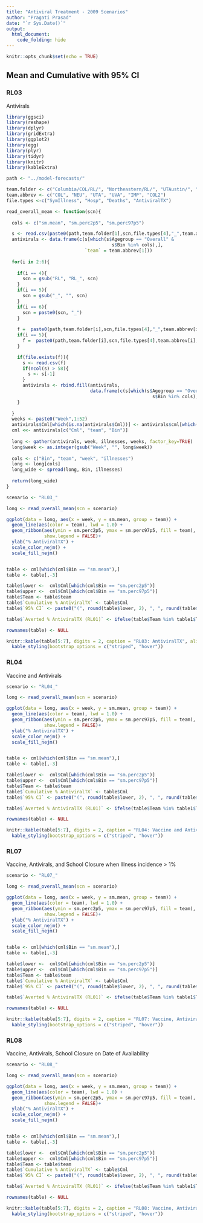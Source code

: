 ```yaml
---
title: "Antiviral Treatment - 2009 Scenarios"
author: "Pragati Prasad"
date: "`r Sys.Date()`"
output: 
  html_document:
    code_folding: hide
---
```


```r
knitr::opts_chunk$set(echo = TRUE)
```

## Mean and Cumulative with 95% CI   {.tabset}

### RL03

Antivirals  
```r

library(ggsci)
library(reshape)
library(dplyr)
library(gridExtra)
library(ggplot2)
library(egg)
library(plyr)
library(tidyr)
library(knitr)
library(kableExtra)

path <- "../model-forecasts/"

team.folder <- c("Columbia/COL/RL/", "Northeastern/RL/", "UTAustin/", "UVirginia/", "Imperial/", "Columbia/COL2/RL/")
team.abbrev <- c("COL", "NEU", "UTA", "UVA", "IMP", "COL2")
file.types <-c("SymIllness", "Hosp", "Deaths", "AntiviralTX")

read_overall_mean <- function(scn){
  
  cols <- c("sm.mean", "sm.perc2p5", "sm.perc97p5")

  s <- read.csv(paste0(path,team.folder[1],scn,file.types[4],"_",team.abbrev[1],".csv"))
  antivirals <- data.frame(c(s[which(s$Agegroup == "Overall" &
                                       s$Bin %in% cols),],
                             `team` = team.abbrev[1]))
  
  for(i in 2:6){
    
    if(i == 4){
      scn = gsub("RL", "RL_", scn)
    }
    if(i == 5){
      scn = gsub("_", "", scn)
    }
    if(i == 6){
      scn = paste0(scn, "_")
    }
    
    f =  paste0(path,team.folder[i],scn,file.types[4],"_",team.abbrev[i],".csv")
    if(i == 5){
      f =  paste0(path,team.folder[i],scn,file.types[4],team.abbrev[i],".csv")
    }

    if(file.exists(f)){
      s <- read.csv(f)
      if(ncol(s) > 58){
        s <- s[-1]
      }
      antivirals <- rbind.fill(antivirals, 
                               data.frame(c(s[which(s$Agegroup == "Overall" & 
                                                      s$Bin %in% cols),],`team` = team.abbrev[i])))
    }
    
  }
  weeks <- paste0("Week",1:52)
  antivirals$Cml[which(is.na(antivirals$Cml))] <- antivirals$cml[which(is.na(antivirals$Cml))]
  cml <<- antivirals[c("Cml", "team", "Bin")]
  
  long <- gather(antivirals, week, illnesses, weeks, factor_key=TRUE)
  long$week <- as.integer(gsub("Week", "", long$week))
  
  cols <- c("Bin", "team", "week", "illnesses")
  long <- long[cols]
  long_wide <- spread(long, Bin, illnesses)
  
  return(long_wide)
}

scenario <- "RL03_"

long <- read_overall_mean(scn = scenario)

ggplot(data = long, aes(x = week, y = sm.mean, group = team)) +
  geom_line(aes(color = team), lwd = 1.0) +
  geom_ribbon(aes(ymin = sm.perc2p5, ymax = sm.perc97p5, fill = team), alpha = 0.3,
              show.legend = FALSE)+
  ylab("% AntiviralTX") +
  scale_color_nejm() +
  scale_fill_nejm()


table <- cml[which(cml$Bin == "sm.mean"),]
table <- table[,-3]

table$lower <-  cml$Cml[which(cml$Bin == "sm.perc2p5")]
table$upper <-  cml$Cml[which(cml$Bin == "sm.perc97p5")]
table$Team <- table$team
table$`Cumulative % AntiviralTX` <- table$Cml
table$`95% CI` <- paste0("(", round(table$lower, 2), ", ", round(table$upper, 2), ")")

table$`Averted % AntiviralTX (RL01)` <- ifelse(table$Team %in% table1$Team, table1$`Cumulative % AntiviralTX` - table$`Cumulative % AntiviralTX`, NA)

rownames(table) <- NULL

knitr::kable(table[5:7], digits = 2, caption = "RL03: AntiviralTX", align=rep('c', 4)) %>%
  kable_styling(bootstrap_options = c("striped", "hover"))

```


### RL04

Vaccine and Antivirals 
```r

scenario <- "RL04_"

long <- read_overall_mean(scn = scenario)

ggplot(data = long, aes(x = week, y = sm.mean, group = team)) +
  geom_line(aes(color = team), lwd = 1.0) +
  geom_ribbon(aes(ymin = sm.perc2p5, ymax = sm.perc97p5, fill = team), alpha = 0.3,
              show.legend = FALSE)+
  ylab("% AntiviralTX") +
  scale_color_nejm() +
  scale_fill_nejm()


table <- cml[which(cml$Bin == "sm.mean"),]
table <- table[,-3]

table$lower <-  cml$Cml[which(cml$Bin == "sm.perc2p5")]
table$upper <-  cml$Cml[which(cml$Bin == "sm.perc97p5")]
table$Team <- table$team
table$`Cumulative % AntiviralTX` <- table$Cml
table$`95% CI` <- paste0("(", round(table$lower, 2), ", ", round(table$upper, 2), ")")

table$`Averted % AntiviralTX (RL01)` <- ifelse(table$Team %in% table1$Team, table1$`Cumulative % AntiviralTX` - table$`Cumulative % AntiviralTX`, NA)

rownames(table) <- NULL

knitr::kable(table[5:7], digits = 2, caption = "RL04: Vaccine and AntiviralTX", align=rep('c', 4)) %>%
  kable_styling(bootstrap_options = c("striped", "hover"))

```


### RL07

Vaccine, Antivirals, and School Closure when Illness incidence > 1%  
```r

scenario <- "RL07_"

long <- read_overall_mean(scn = scenario)

ggplot(data = long, aes(x = week, y = sm.mean, group = team)) +
  geom_line(aes(color = team), lwd = 1.0) +
  geom_ribbon(aes(ymin = sm.perc2p5, ymax = sm.perc97p5, fill = team), alpha = 0.3,
              show.legend = FALSE)+
  ylab("% AntiviralTX") +
  scale_color_nejm() +
  scale_fill_nejm()


table <- cml[which(cml$Bin == "sm.mean"),]
table <- table[,-3]

table$lower <-  cml$Cml[which(cml$Bin == "sm.perc2p5")]
table$upper <-  cml$Cml[which(cml$Bin == "sm.perc97p5")]
table$Team <- table$team
table$`Cumulative % AntiviralTX` <- table$Cml
table$`95% CI` <- paste0("(", round(table$lower, 2), ", ", round(table$upper, 2), ")")

table$`Averted % AntiviralTX (RL01)` <- ifelse(table$Team %in% table1$Team, table1$`Cumulative % AntiviralTX` - table$`Cumulative % AntiviralTX`, NA)

rownames(table) <- NULL

knitr::kable(table[5:7], digits = 2, caption = "RL07: Vaccine, AntiviralTX, and School Closure > 1%", align=rep('c', 4)) %>%
  kable_styling(bootstrap_options = c("striped", "hover"))

```


### RL08

Vaccine, Antivirals, School Closure on Date of Availability  
```r

scenario <- "RL08_"

long <- read_overall_mean(scn = scenario)

ggplot(data = long, aes(x = week, y = sm.mean, group = team)) +
  geom_line(aes(color = team), lwd = 1.0) +
  geom_ribbon(aes(ymin = sm.perc2p5, ymax = sm.perc97p5, fill = team), alpha = 0.3,
              show.legend = FALSE)+
  ylab("% AntiviralTX") +
  scale_color_nejm() +
  scale_fill_nejm()


table <- cml[which(cml$Bin == "sm.mean"),]
table <- table[,-3]

table$lower <-  cml$Cml[which(cml$Bin == "sm.perc2p5")]
table$upper <-  cml$Cml[which(cml$Bin == "sm.perc97p5")]
table$Team <- table$team
table$`Cumulative % AntiviralTX` <- table$Cml
table$`95% CI` <- paste0("(", round(table$lower, 2), ", ", round(table$upper, 2), ")")

table$`Averted % AntiviralTX (RL01)` <- ifelse(table$Team %in% table1$Team, table1$`Cumulative % AntiviralTX` - table$`Cumulative % AntiviralTX`, NA)

rownames(table) <- NULL

knitr::kable(table[5:7], digits = 2, caption = "RL08: Vaccine, AntiviralTX, and School Closure on Date of Availability", align=rep('c', 4)) %>%
  kable_styling(bootstrap_options = c("striped", "hover"))

```

